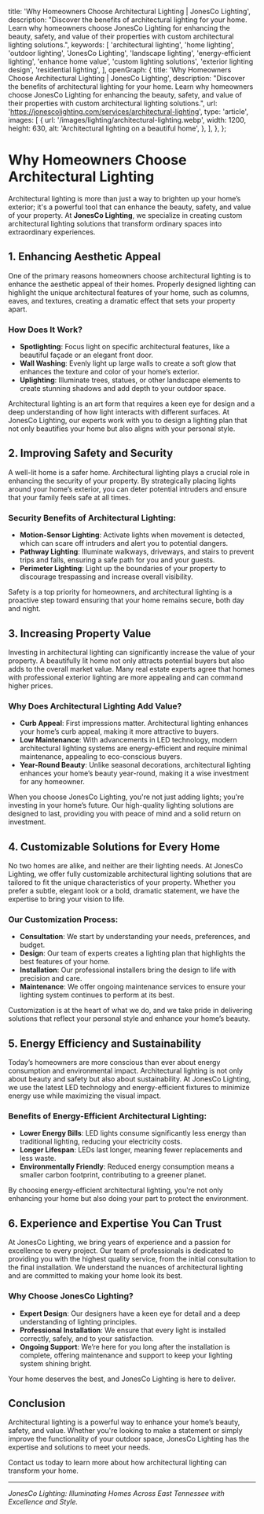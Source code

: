   title: 'Why Homeowners Choose Architectural Lighting | JonesCo Lighting',
  description:
    "Discover the benefits of architectural lighting for your home. Learn why homeowners choose JonesCo Lighting for enhancing the beauty, safety, and value of their properties with custom architectural lighting solutions.",
  keywords: [
    'architectural lighting',
    'home lighting',
    'outdoor lighting',
    'JonesCo Lighting',
    'landscape lighting',
    'energy-efficient lighting',
    'enhance home value',
    'custom lighting solutions',
    'exterior lighting design',
    'residential lighting',
  ],
  openGraph: {
    title: 'Why Homeowners Choose Architectural Lighting | JonesCo Lighting',
    description:
      "Discover the benefits of architectural lighting for your home. Learn why homeowners choose JonesCo Lighting for enhancing the beauty, safety, and value of their properties with custom architectural lighting solutions.",
    url: 'https://jonescolighting.com/services/architectural-lighting',
    type: 'article',
    images: [
      {
        url: '/images/lighting/architectural-lighting.webp',
        width: 1200,
        height: 630,
        alt: 'Architectural lighting on a beautiful home',
      },
    ],
  },
};

# Why Homeowners Choose Architectural Lighting

Architectural lighting is more than just a way to brighten up your home’s exterior; it's a powerful tool that can enhance the beauty, safety, and value of your property. At **JonesCo Lighting**, we specialize in creating custom architectural lighting solutions that transform ordinary spaces into extraordinary experiences.

## 1. **Enhancing Aesthetic Appeal**

One of the primary reasons homeowners choose architectural lighting is to enhance the aesthetic appeal of their homes. Properly designed lighting can highlight the unique architectural features of your home, such as columns, eaves, and textures, creating a dramatic effect that sets your property apart.

### How Does It Work?
- **Spotlighting**: Focus light on specific architectural features, like a beautiful façade or an elegant front door.
- **Wall Washing**: Evenly light up large walls to create a soft glow that enhances the texture and color of your home’s exterior.
- **Uplighting**: Illuminate trees, statues, or other landscape elements to create stunning shadows and add depth to your outdoor space.

Architectural lighting is an art form that requires a keen eye for design and a deep understanding of how light interacts with different surfaces. At JonesCo Lighting, our experts work with you to design a lighting plan that not only beautifies your home but also aligns with your personal style.

## 2. **Improving Safety and Security**

A well-lit home is a safer home. Architectural lighting plays a crucial role in enhancing the security of your property. By strategically placing lights around your home’s exterior, you can deter potential intruders and ensure that your family feels safe at all times.

### Security Benefits of Architectural Lighting:
- **Motion-Sensor Lighting**: Activate lights when movement is detected, which can scare off intruders and alert you to potential dangers.
- **Pathway Lighting**: Illuminate walkways, driveways, and stairs to prevent trips and falls, ensuring a safe path for you and your guests.
- **Perimeter Lighting**: Light up the boundaries of your property to discourage trespassing and increase overall visibility.

Safety is a top priority for homeowners, and architectural lighting is a proactive step toward ensuring that your home remains secure, both day and night.

## 3. **Increasing Property Value**

Investing in architectural lighting can significantly increase the value of your property. A beautifully lit home not only attracts potential buyers but also adds to the overall market value. Many real estate experts agree that homes with professional exterior lighting are more appealing and can command higher prices.

### Why Does Architectural Lighting Add Value?
- **Curb Appeal**: First impressions matter. Architectural lighting enhances your home’s curb appeal, making it more attractive to buyers.
- **Low Maintenance**: With advancements in LED technology, modern architectural lighting systems are energy-efficient and require minimal maintenance, appealing to eco-conscious buyers.
- **Year-Round Beauty**: Unlike seasonal decorations, architectural lighting enhances your home’s beauty year-round, making it a wise investment for any homeowner.

When you choose JonesCo Lighting, you're not just adding lights; you're investing in your home’s future. Our high-quality lighting solutions are designed to last, providing you with peace of mind and a solid return on investment.

## 4. **Customizable Solutions for Every Home**

No two homes are alike, and neither are their lighting needs. At JonesCo Lighting, we offer fully customizable architectural lighting solutions that are tailored to fit the unique characteristics of your property. Whether you prefer a subtle, elegant look or a bold, dramatic statement, we have the expertise to bring your vision to life.

### Our Customization Process:
- **Consultation**: We start by understanding your needs, preferences, and budget.
- **Design**: Our team of experts creates a lighting plan that highlights the best features of your home.
- **Installation**: Our professional installers bring the design to life with precision and care.
- **Maintenance**: We offer ongoing maintenance services to ensure your lighting system continues to perform at its best.

Customization is at the heart of what we do, and we take pride in delivering solutions that reflect your personal style and enhance your home’s beauty.

## 5. **Energy Efficiency and Sustainability**

Today’s homeowners are more conscious than ever about energy consumption and environmental impact. Architectural lighting is not only about beauty and safety but also about sustainability. At JonesCo Lighting, we use the latest LED technology and energy-efficient fixtures to minimize energy use while maximizing the visual impact.

### Benefits of Energy-Efficient Architectural Lighting:
- **Lower Energy Bills**: LED lights consume significantly less energy than traditional lighting, reducing your electricity costs.
- **Longer Lifespan**: LEDs last longer, meaning fewer replacements and less waste.
- **Environmentally Friendly**: Reduced energy consumption means a smaller carbon footprint, contributing to a greener planet.

By choosing energy-efficient architectural lighting, you're not only enhancing your home but also doing your part to protect the environment.

## 6. **Experience and Expertise You Can Trust**

At JonesCo Lighting, we bring years of experience and a passion for excellence to every project. Our team of professionals is dedicated to providing you with the highest quality service, from the initial consultation to the final installation. We understand the nuances of architectural lighting and are committed to making your home look its best.

### Why Choose JonesCo Lighting?
- **Expert Design**: Our designers have a keen eye for detail and a deep understanding of lighting principles.
- **Professional Installation**: We ensure that every light is installed correctly, safely, and to your satisfaction.
- **Ongoing Support**: We’re here for you long after the installation is complete, offering maintenance and support to keep your lighting system shining bright.

Your home deserves the best, and JonesCo Lighting is here to deliver.

## Conclusion

Architectural lighting is a powerful way to enhance your home’s beauty, safety, and value. Whether you're looking to make a statement or simply improve the functionality of your outdoor space, JonesCo Lighting has the expertise and solutions to meet your needs. 

Contact us today to learn more about how architectural lighting can transform your home.

---

*JonesCo Lighting: Illuminating Homes Across East Tennessee with Excellence and Style.*
